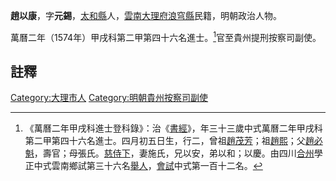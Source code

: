 {{明清人物信息框
| 姓名 = 趙以康
| 原名 =
| 圖片名稱= 
| 圖片大小 =
| 圖片說明 = 
| 最高職務 = 貴州提刑按察司副使
| 國家 = 大明 
| 爵位 =
| 籍貫 = [[太和縣|太和縣]]
| 族裔 = 
| 旗籍 = 
| 字號 = 
| 諡號 =
| 出生日期 = 四月初五日
| 出生地點 =
| 逝世日期 = 
| 逝世地點 =
| 墓葬 =
| 配偶 = 施氏
| 親屬 = 曾祖[[趙茂芳|趙茂芳]]，祖[[趙熙|趙熙]]，父[[趙必魁|趙必魁]]，母張氏
| 出身 =
* 萬曆二年甲戌科進士
| 經歷 =
| 著作 =  
}}
'''趙以康'''{{BD|1542年||1601年||}}，字'''元錫'''，[[太和縣|太和縣]]人，[[雲南|雲南]][[大理府|大理府]][[浪穹縣|浪穹縣]]民籍，明朝政治人物。

萬曆二年（1574年）甲戌科第二甲第四十六名進士。<ref>《萬曆二年甲戌科進士登科錄》：治《[[書經|書經]]》，年三十三歲中式萬曆二年甲戌科第二甲第四十六名進士。四月初五日生，行二，曾祖[[趙茂芳|趙茂芳]]；祖[[趙熙|趙熙]]；父[[趙必魁|趙必魁]]，壽官；母張氏。[[慈侍下|慈侍下]]，妻施氏，兄以安，弟以和；以慶。由四川[[合州|合州]]學正中式雲南鄉試第三十六名[[舉人|舉人]]，[[會試|會試]]中式第一百十二名。</ref>官至貴州提刑按察司副使。

==註釋==
{{reflist}}
{{明朝人物小作品}}
{{萬曆二年甲戌科殿试金榜}}

{{Authority control}}
{{DEFAULTSORT:Zhao趙}}
[[Category:大理市人|Category:大理市人]]
[[Category:明朝貴州按察司副使|Category:明朝貴州按察司副使]]
